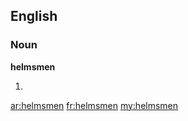 ==English==

===Noun===
'''helmsmen'''

# {{plural of|[[helmsman]]}}

[[ar:helmsmen]]
[[fr:helmsmen]]
[[my:helmsmen]]